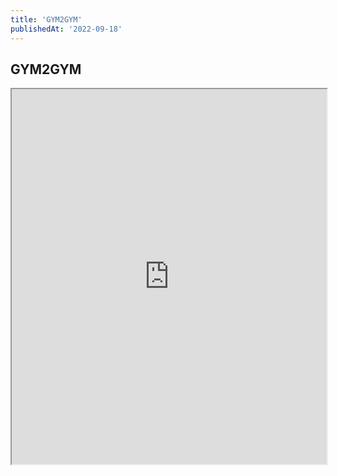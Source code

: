 ```yaml
---
title: 'GYM2GYM'
publishedAt: '2022-09-18'
---
```

<div className="text-center">
  <h2 className="text-xl font-medium tracking-tight mb-2">GYM2GYM</h2>
  <iframe
    src="https://www.figma.com/embed?embed_host=share&url=https%3A%2F%2Fwww.figma.com%2Fproto%2Fonx3osgyKw2joWx7mPFsNd%2FGym2Gym-Clickable-Prototype%3Fpage-id%3D0%253A1%26node-id%3D4-4%26viewport%3D91%252C374%252C0.02%26t%3DwPF5uUHcRzFf6qK7-1%26scaling%3Dscale-down%26starting-point-node-id%3D4%253A4"
    title="GYM2GYM"
    width="100%"
    height="600"
    style={{ border: 'none' }}
    allowFullScreen
    sandbox="allow-scripts allow-same-origin allow-popups"
  ></iframe>
</div>

